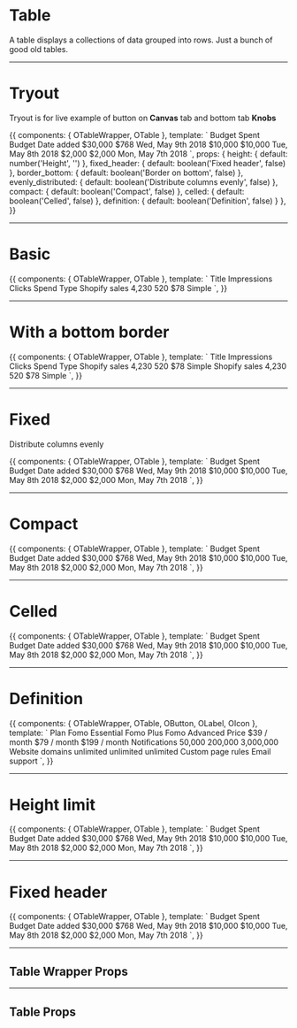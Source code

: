 


<Meta title='5. Components|Basic/Table' />

# Table

A table displays a collections of data grouped into rows. Just a bunch of good old tables.

<hr/>


# Tryout

Tryout is for live example of button on **Canvas** tab and bottom tab **Knobs**

<Story name='Tryout'>
  {{
    components: { OTableWrapper, OTable },
    template: `<o-table-wrapper :height="height" :fixed_header="fixed_header">
      <o-table 
        :border_bottom="border_bottom"
        :evenly_distributed="evenly_distributed"
        :compact="compact"
        :celled="celled"
        :definition="definition">
        <thead>
          <tr>
            <th>Budget</th>
            <th>Spent Budget</th>
            <th>Date added</th>
          </tr>
        </thead>
        <tbody>
          <tr>
            <td>$30,000</td>
            <td>$768</td>
            <td>Wed, May 9th 2018</td>
          </tr>
          <tr>
            <td>$10,000</td>
            <td>$10,000</td>
            <td>Tue, May 8th 2018</td>
          </tr>
          <tr>
            <td>$2,000</td>
            <td>$2,000</td>
            <td>Mon, May 7th 2018</td>
          </tr>
        </tbody>
      </o-table>
    </o-table-wrapper>`,
    props: {
      height: {
        default: number('Height', '')
      },
      fixed_header: {
        default: boolean('Fixed header', false)
      },
      border_bottom: {
        default: boolean('Border on bottom', false)
      },
      evenly_distributed: {
        default: boolean('Distribute columns evenly', false)
      },
      compact: {
        default: boolean('Compact', false)
      },
      celled: {
        default: boolean('Celled', false)
      },
      definition: {
        default: boolean('Definition', false)
      }
    },
  }}
</Story>

<hr/>


# Basic

<Preview>
  <Story name='Basic'>
    {{
      components: { OTableWrapper, OTable },
      template: `<o-table-wrapper>
        <o-table>
          <thead>
            <tr>
              <th>Title</th>
              <th>Impressions</th>
              <th>Clicks</th>
              <th>Spend</th>
              <th>Type</th>
            </tr>
          </thead>
          <tbody>
            <tr>
              <td>Shopify sales</td>
              <td>4,230</td>
              <td>520</td>
              <td>$78</td>
              <td>Simple</td>
            </tr>
          </tbody>
        </o-table>
      </o-table-wrapper>`,
    }}
  </Story>
</Preview>

<hr/>


# With a bottom border

<Preview>
  <Story name='With a bottom border'>
    {{
      components: { OTableWrapper, OTable },
      template: `<o-table-wrapper>
        <o-table :border_bottom="true">
          <thead>
            <tr>
              <th>Title</th>
              <th>Impressions</th>
              <th>Clicks</th>
              <th>Spend</th>
              <th>Type</th>
            </tr>
          </thead>
          <tbody>
            <tr>
              <td>Shopify sales</td>
              <td>4,230</td>
              <td>520</td>
              <td>$78</td>
              <td>Simple</td>
            </tr>
            <tr>
              <td>Shopify sales</td>
              <td>4,230</td>
              <td>520</td>
              <td>$78</td>
              <td>Simple</td>
            </tr>
          </tbody>
        </o-table>
      </o-table-wrapper>`,
    }}
  </Story>
</Preview>

<hr/>


# Fixed

Distribute columns evenly

<Preview>
  <Story name='Fixed'>
    {{
      components: { OTableWrapper, OTable },
      template: `<o-table-wrapper>
        <o-table :evenly_distributed="true">
          <thead>
            <tr>
              <th>Budget</th>
              <th>Spent Budget</th>
              <th>Date added</th>
            </tr>
          </thead>
          <tbody>
            <tr>
              <td>$30,000</td>
              <td>$768</td>
              <td>Wed, May 9th 2018</td>
            </tr>
            <tr>
              <td>$10,000</td>
              <td>$10,000</td>
              <td>Tue, May 8th 2018</td>
            </tr>
            <tr>
              <td>$2,000</td>
              <td>$2,000</td>
              <td>Mon, May 7th 2018</td>
            </tr>
          </tbody>
        </o-table>
      </o-table-wrapper>`,
    }}
  </Story>
</Preview>

<hr/>


# Compact

<Preview>
  <Story name='Compact'>
    {{
      components: { OTableWrapper, OTable },
      template: `<o-table-wrapper>
        <o-table :compact="true">
          <thead>
            <tr>
              <th>Budget</th>
              <th>Spent Budget</th>
              <th>Date added</th>
            </tr>
          </thead>
          <tbody>
            <tr>
              <td>$30,000</td>
              <td>$768</td>
              <td>Wed, May 9th 2018</td>
            </tr>
            <tr>
              <td>$10,000</td>
              <td>$10,000</td>
              <td>Tue, May 8th 2018</td>
            </tr>
            <tr>
              <td>$2,000</td>
              <td>$2,000</td>
              <td>Mon, May 7th 2018</td>
            </tr>
          </tbody>
        </o-table>
      </o-table-wrapper>`,
    }}
  </Story>
</Preview>

<hr/>


# Celled

<Preview>
  <Story name='Celled'>
    {{
      components: { OTableWrapper, OTable },
      template: `<o-table-wrapper>
        <o-table :celled="true">
          <thead>
            <tr>
              <th>Budget</th>
              <th>Spent Budget</th>
              <th>Date added</th>
            </tr>
          </thead>
          <tbody>
            <tr>
              <td>$30,000</td>
              <td>$768</td>
              <td>Wed, May 9th 2018</td>
            </tr>
            <tr>
              <td>$10,000</td>
              <td>$10,000</td>
              <td>Tue, May 8th 2018</td>
            </tr>
            <tr>
              <td>$2,000</td>
              <td>$2,000</td>
              <td>Mon, May 7th 2018</td>
            </tr>
          </tbody>
        </o-table>
      </o-table-wrapper>`,
    }}
  </Story>
</Preview>


<hr/>


# Definition

<Preview>
  <Story name='Definition'>
    {{
      components: { OTableWrapper, OTable, OButton, OLabel, OIcon },
      template: `<o-table-wrapper>
        <o-table :definition="true" :compact="true">
          <thead>
            <tr>
              <th>Plan</th>
              <th>Fomo Essential</th>
              <th>
                Fomo Plus <o-label color="green" text="current plan" size="small" />
              </th>
              <th>Fomo Advanced</th>
            </tr>
          </thead>
          <tbody>
            <tr>
              <td></td>
              <td>
                <o-button size="small" variant="basic" text="Downgrade to Essential" />
              </td>
              <td>
                <o-button size="small" variant="basic" text="Cancel subscription" />
              </td>
              <td>
                <o-button size="small" text="Upgrade to Advanced" />
              </td>
            </tr>
            <tr>
              <td>Price</td>
              <td>$39 / month</td>
              <td>$79 / month</td>
              <td>$199 / month</td>
            </tr>
            <tr>
              <td>Notifications</td>
              <td>50,000</td>
              <td>200,000</td>
              <td>3,000,000</td>
            </tr>
            <tr>
              <td>Website domains</td>
              <td>unlimited</td>
              <td>unlimited</td>
              <td>unlimited</td>
            </tr>
            <tr>
              <td>Custom page rules</td>
              <td><o-icon symbol="tick" /></td>
              <td><o-icon symbol="tick" /></td>
              <td><o-icon symbol="tick" /></td>
            </tr>
            <tr>
              <td>Email support</td>
              <td><o-icon symbol="tick" /></td>
              <td><o-icon symbol="tick" /></td>
              <td><o-icon symbol="tick" /></td>
            </tr>
          </tbody>
        </o-table>
      </o-table-wrapper>`,
    }}
  </Story>
</Preview>

<hr/>


# Height limit

<Preview>
  <Story name='Height limit'>
    {{
      components: { OTableWrapper, OTable },
      template: `<o-table-wrapper :height="200">
        <o-table>
          <thead>
            <tr>
              <th>Budget</th>
              <th>Spent Budget</th>
              <th>Date added</th>
            </tr>
          </thead>
          <tbody>
            <tr>
              <td>$30,000</td>
              <td>$768</td>
              <td>Wed, May 9th 2018</td>
            </tr>
            <tr>
              <td>$10,000</td>
              <td>$10,000</td>
              <td>Tue, May 8th 2018</td>
            </tr>
            <tr>
              <td>$2,000</td>
              <td>$2,000</td>
              <td>Mon, May 7th 2018</td>
            </tr>
          </tbody>
        </o-table>
      </o-table-wrapper>`,
    }}
  </Story>
</Preview>

<hr/>


# Fixed header

<Preview>
  <Story name='Fixed header'>
    {{
      components: { OTableWrapper, OTable },
      template: `<o-table-wrapper :height="200" :fixed_header="true">
        <o-table>
          <thead>
            <tr>
              <th>Budget</th>
              <th>Spent Budget</th>
              <th>Date added</th>
            </tr>
          </thead>
          <tbody>
            <tr>
              <td>$30,000</td>
              <td>$768</td>
              <td>Wed, May 9th 2018</td>
            </tr>
            <tr>
              <td>$10,000</td>
              <td>$10,000</td>
              <td>Tue, May 8th 2018</td>
            </tr>
            <tr>
              <td>$2,000</td>
              <td>$2,000</td>
              <td>Mon, May 7th 2018</td>
            </tr>
          </tbody>
        </o-table>
      </o-table-wrapper>`,
    }}
  </Story>
</Preview>

<hr/>

## Table Wrapper Props

<Props of={OTableWrapper} />


<hr/>

## Table Props

<Props of={OTable} />